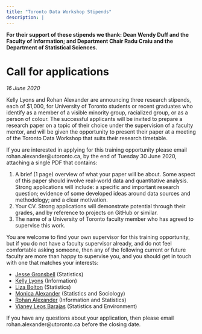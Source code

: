 ```yaml
---
title: "Toronto Data Workshop Stipends"
description: |
---
```


**For their support of these stipends we thank: Dean Wendy Duff and the Faculty of Information; and Department Chair Radu Craiu and the Department of Statistical Sciences.**

# Call for applications

*16 June 2020*

Kelly Lyons and Rohan Alexander are announcing three research stipends, each of $1,000, for University of Toronto students or recent graduates who identify as a member of a visible minority group, racialized group, or as a person of colour. The successful applicants will be invited to prepare a research paper on a topic of their choice under the supervision of a faculty mentor, and will be given the opportunity to present their paper at a meeting of the Toronto Data Workshop that suits their research timetable.

If you are interested in applying for this training opportunity please email rohan.alexander@utoronto.ca, by the end of Tuesday 30 June 2020, attaching a single PDF that contains:

1.	A brief (1 page) overview of what your paper will be about. Some aspect of this paper should involve real-world data and quantitative analysis. Strong applications will include: a specific and important research question; evidence of some developed ideas around data sources and methodology; and a clear motivation.
2.	Your CV. Strong applications will demonstrate potential through their grades, and by reference to projects on GitHub or similar.
3.	The name of a University of Toronto faculty member who has agreed to supervise this work.

You are welcome to find your own supervisor for this training opportunity, but if you do not have a faculty supervisor already, and do not feel comfortable asking someone, then any of the following current or future faculty are more than happy to supervise you, and you should get in touch with one that matches your interests:

- [Jesse Gronsbell](https://jgrons.github.io/) (Statistics)
- [Kelly Lyons](http://individual.utoronto.ca/klyons/) (Information)
- [Liza Bolton](https://www.statistics.utoronto.ca/people/directories/all-faculty/liza-bolton) (Statistics)
- [Monica Alexander](https://www.monicaalexander.com/) (Statistics and Sociology)
- [Rohan Alexander](https://rohanalexander.com/) (Information and Statistics)
- [Vianey Leos Barajas](https://vleosbarajas.com/) (Statistics and Environment)

If you have any questions about your application, then please email rohan.alexander@utoronto.ca before the closing date. 
